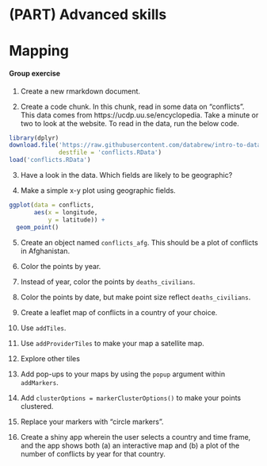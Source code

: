 # (PART) Advanced skills {-}

# Mapping

#### Group exercise  {-}

1. Create a new rmarkdown document.

2. Create a code chunk. In this chunk, read in some data on "conflicts". This data comes from https://ucdp.uu.se/encyclopedia. Take a minute or two to look at the website. To read in the data, run the below code.

```r
library(dplyr)
download.file('https://raw.githubusercontent.com/databrew/intro-to-data-science/main/data/conflicts.RData',
              destfile = 'conflicts.RData')
load('conflicts.RData')
```

3. Have a look in the data. Which fields are likely to be geographic?

4. Make a simple x-y plot using geographic fields.

```r
ggplot(data = conflicts,
       aes(x = longitude,
           y = latitude)) +
  geom_point()
```

5. Create an object named `conflicts_afg`. This should be a plot of conflicts in Afghanistan.

6. Color the points by year.

7. Instead of year, color the points by `deaths_civilians`.

8. Color the points by date, but make point size reflect `deaths_civilians`.

9. Create a leaflet map of conflicts in a country of your choice.

10. Use `addTiles`.

11. Use `addProviderTiles` to make your map a satellite map.

12. Explore other tiles

13. Add pop-ups to your maps by using the `popup` argument within `addMarkers`.

14. Add `clusterOptions = markerClusterOptions()` to make your points clustered.

15. Replace your markers with "circle markers".

16. Create a shiny app wherein the user selects a country and time frame, and the app shows both (a) an interactive map and (b) a plot of the number of conflicts by year for that country. 


